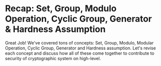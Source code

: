 # Recap: Set, Group, Modulo Operation, Cyclic Group, Generator & Hardness Assumption

Great Job! We've covered tons of concepts: Set, Group, Modulo, Modular Operation, Cyclic Group, Generator and Hardness assumption. Let's revise each concept and discuss how all of these come together to contribute to security of cryptographic system on high-level.

<Quiz id="1" />
